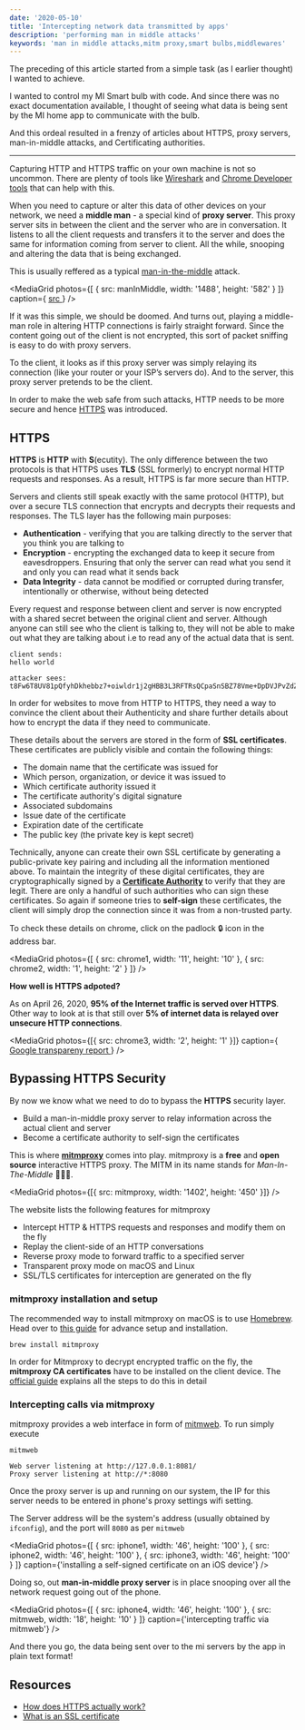 ```yaml
---
date: '2020-05-10'
title: 'Intercepting network data transmitted by apps'
description: 'performing man in middle attacks'
keywords: 'man in middle attacks,mitm proxy,smart bulbs,middlewares'
---
```



The preceding of this article started from a simple task (as I earlier thought) I wanted to achieve.

I wanted to control my MI Smart bulb with code. And since there was no exact documentation available, I thought of seeing what data is being sent by the MI home app to communicate with the bulb.

And this ordeal resulted in a frenzy of articles about HTTPS, proxy servers, man-in-middle attacks, and Certificating authorities.

---

Capturing HTTP and HTTPS traffic on your own machine is not so uncommon. There are plenty of tools like [Wireshark](https://www.wireshark.org/) and [Chrome Developer tools](https://developers.google.com/web/tools/chrome-devtools) that can help with this.

When you need to capture or alter this data of other devices on your network, we need a **middle man** - a special kind of **proxy server**.
This proxy server sits in between the client and the server who are in conversation.
It listens to all the client requests and transfers it to the server and does the same for information coming from server to client. All the while, snooping and altering the data that is being exchanged.

This is usually reffered as a typical [man-in-the-middle](https://www.cloudflare.com/learning/security/threats/man-in-the-middle-attack/) attack.

<MediaGrid
  photos={[
    {
      src: manInMiddle,
      width: '1488 ',
      height: '582'
    }
  ]}
  caption={
    <a href="https://www.cloudflare.com/learning/security/threats/man-in-the-middle-attack/">
      src
    </a>
  }
/>

If it was this simple, we should be doomed. And turns out, playing a middle-man role in altering HTTP connections is fairly straight forward. Since the content going out of the client is not encrypted, this sort of packet sniffing is easy to do with proxy servers.

To the client, it looks as if this proxy server was simply relaying its connection (like your router or your ISP’s servers do). And to the server, this proxy server pretends to be the client.

In order to make the web safe from such attacks, HTTP needs to be more secure and hence [HTTPS](https://www.cloudflare.com/learning/ssl/what-is-https/) was introduced.

## HTTPS

**HTTPS** is **HTTP** with **S**(ecutity). The only difference between the two protocols is that HTTPS uses **TLS** (SSL formerly) to encrypt normal HTTP requests and responses. As a result, HTTPS is far more secure than HTTP.

Servers and clients still speak exactly with the same protocol (HTTP), but over a secure TLS connection that encrypts and decrypts their requests and responses. The TLS layer has the following main purposes:

- **Authentication** - verifying that you are talking directly to the server that you think you are talking to
- **Encryption** - encrypting the exchanged data to keep it secure from eavesdroppers. Ensuring that only the server can read what you send it and only you can read what it sends back
- **Data Integrity** - data cannot be modified or corrupted during transfer, intentionally or otherwise, without being detected

Every request and response between client and server is now encrypted with a shared secret between the original client and server. Although anyone can still see who the client is talking to, they will not be able to make out what they are talking about i.e to read any of the actual data that is sent.

```
client sends:
hello world

attacker sees:
t8Fw6T8UV81pQfyhDkhebbz7+oiwldr1j2gHBB3L3RFTRsQCpaSnSBZ78Vme+DpDVJPvZdZUZHpzbbcqmSW1+3xXGsERHg9YDmpYk0VVDiRvw1H5miNieJeJ/FNUjgH0BmVRWII6+T4MnDwmCMZUI/orxP3HGwYCSIvyzS3MpmmSe4iaWKCOHQ==
```

In order for websites to move from HTTP to HTTPS, they need a way to convince the client about their Authenticity and share further details about how to encrypt the data if they need to communicate.

These details about the servers are stored in the form of **SSL certificates**. These certificates are publicly visible and contain the following things:

- The domain name that the certificate was issued for
- Which person, organization, or device it was issued to
- Which certificate authority issued it
- The certificate authority's digital signature
- Associated subdomains
- Issue date of the certificate
- Expiration date of the certificate
- The public key (the private key is kept secret)

Technically, anyone can create their own SSL certificate by generating a public-private key pairing and including all the information mentioned above.
To maintain the integrity of these digital certificates, they are cryptographically signed by a **[Certificate Authority](https://en.wikipedia.org/wiki/Certificate_authority)** to verify that they are legit. There are only a handful of such authorities who can sign these certificates.
So again if someone tries to **self-sign** these certificates, the client will simply drop the connection since it was from a non-trusted party.

To check these details on chrome, click on the padlock 🔒 icon in the address bar.

<MediaGrid
  photos={[
    { src: chrome1, width: '11', height: '10' },
    { src: chrome2, width: '1', height: '2' }
  ]}
/>

**How well is HTTPS adpoted?**

As on April 26, 2020, **95% of the Internet traffic is served over HTTPS**. Other way to look at is that still over **5% of internet data is relayed over unsecure HTTP connections**.

<MediaGrid
  photos={[{ src: chrome3, width: '2', height: '1' }]}
  caption={
    <a href="https://transparencyreport.google.com/https/overview?hl=en">
      Google transpareny report
    </a>
  }
/>

## Bypassing HTTPS Security

By now we know what we need to do to bypass the **HTTPS** security layer.

- Build a man-in-middle proxy server to relay information across the actual client and server
- Become a certificate authority to self-sign the certificates

This is where **[mitmproxy](https://mitmproxy.org/)** comes into play. mitmproxy is a **free** and **open source** interactive HTTPS proxy. The MITM in its name stands for _Man-In-The-Middle_ 🤷🏽‍♂️.

<MediaGrid photos={[{ src: mitmproxy, width: '1402', height: '450' }]} />

The website lists the following features for mitmproxy

- Intercept HTTP & HTTPS requests and responses and modify them on the fly
- Replay the client-side of an HTTP conversations
- Reverse proxy mode to forward traffic to a specified server
- Transparent proxy mode on macOS and Linux
- SSL/TLS certificates for interception are generated on the fly

### mitmproxy installation and setup

The recommended way to install mitmproxy on macOS is to use [Homebrew](https://brew.sh/). Head over to [this guide](https://docs.mitmproxy.org/stable/overview-installation/) for advance setup and installation.

```
brew install mitmproxy
```

In order for Mitmproxy to decrypt encrypted traffic on the fly, the **mitmproxy CA certificates** have to be installed on the client device.
The [official guide](https://docs.mitmproxy.org/stable/concepts-certificates/) explains all the steps to do this in detail

### Intercepting calls via mitmproxy

mitmproxy provides a web interface in form of [mitmweb](https://docs.mitmproxy.org/stable/tools-mitmweb/). To run simply execute

```
mitmweb

Web server listening at http://127.0.0.1:8081/
Proxy server listening at http://*:8080
```

Once the proxy server is up and running on our system,
the IP for this server needs to be entered in phone's proxy settings wifi setting.

The Server address will be the system's address (usually obtained by `ifconfig`),
and the port will `8080` as per `mitmweb`

<MediaGrid
  photos={[
    {
      src: iphone1,
      width: '46',
      height: '100'
    },
    {
      src: iphone2,
      width: '46',
      height: '100'
    },
    { src: iphone3, width: '46', height: '100' }
  ]}
  caption={'installing a self-signed certificate on an iOS device'}
/>

Doing so, out **man-in-middle proxy server** is in place snooping over all the network request going out of the phone.

<MediaGrid
  photos={[
    {
      src: iphone4,
      width: '46',
      height: '100'
    },
    { src: mitmweb, width: '18', height: '10' }
  ]}
  caption={'intercepting traffic via mitmweb'}
/>

And there you go, the data being sent over to the mi servers by the app in plain text format!

## Resources

- [How does HTTPS actually work?](https://robertheaton.com/2014/03/27/how-does-https-actually-work/)
- [What is an SSL certificate](https://www.cloudflare.com/learning/ssl/what-is-an-ssl-certificate/)
